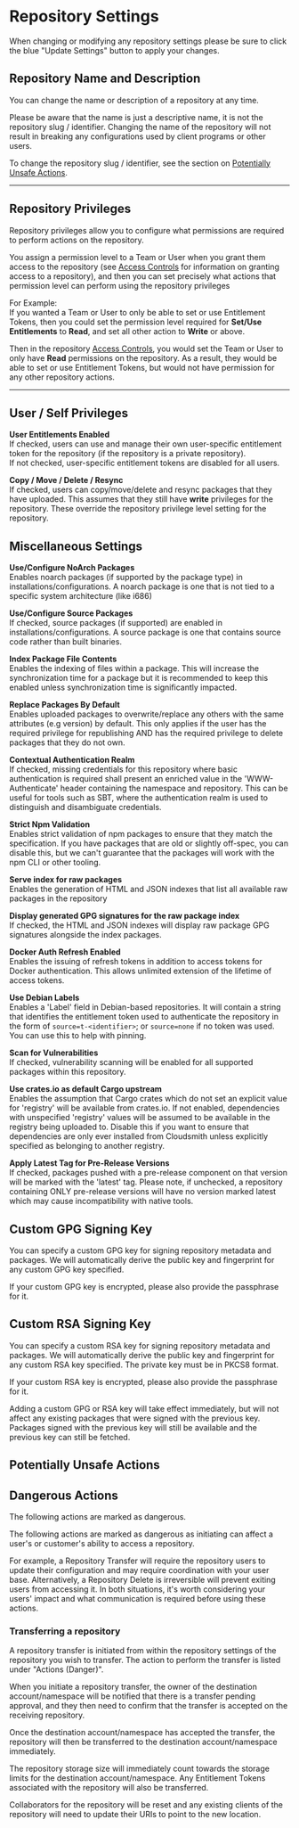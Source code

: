 
# Repository Settings

<Note variant="note">
  When changing or modifying any repository settings please be sure to click the blue "Update Settings" button to apply your changes.
</Note>

## Repository Name and Description

<BlockImage src={img_rpm_cloudsmith_rpm_example_1_0_1_COhhH8fjPOlhiPad_Pro_2} alt="Repository Name and Description"></BlockImage>

You can change the name or description of a repository at any time. 

Please be aware that the name is just a descriptive name, it is not the repository slug / identifier.  Changing the name of the repository will not result in breaking any configurations used by client programs or other users.

To change the repository slug / identifier, see the section on [Potentially Unsafe Actions](https://help.cloudsmith.io/docs/repository-settings#potentially-unsafe-actions).

***

## Repository Privileges

<BlockImage src={img_repo_settingsiPad_Pro} alt="Repository Privileges"></BlockImage>

Repository privileges allow you to configure what permissions are required to perform actions on the repository.  

You assign a permission level to a Team or User when you grant them access to the repository (see [Access Controls](doc:access-controls) for information on granting access to a repository), and then you can set precisely what actions that permission level can perform using the repository privileges

For Example:  
If you wanted a Team or User to only be able to set or use Entitlement Tokens, then you could set the permission level required for **Set/Use Entitlements** to **Read**, and set all other action to **Write** or above.  

Then in the repository [Access Controls](doc:access-controls), you would set the Team or User to only have **Read** permissions on the repository.  As a result, they would be able to set or use Entitlement Tokens, but would not have permission for any other repository actions.

***

## User / Self Privileges

<BlockImage src={img_repo_settingsiPad_Pro_1} alt="Repository User / Self Privileges"></BlockImage>

**User Entitlements Enabled**  
If checked, users can use and manage their own user-specific entitlement token for the repository (if the repository is a private repository).  
If not checked, user-specific entitlement tokens are disabled for all users.

**Copy / Move / Delete / Resync**  
If checked, users can copy/move/delete and resync packages that they have uploaded. This assumes that they still have **write** privileges for the repository. These override the repository privilege level setting for the repository. 

## Miscellaneous Settings

<BlockImage src={img_repo_settingsiPad_Pro_1_2} alt="Miscellaneous Repository Settings"></BlockImage>

**Use/Configure NoArch Packages**  
Enables noarch packages (if supported by the package type) in installations/configurations. A noarch package is one that is not tied to a specific system architecture (like i686) 

**Use/Configure Source Packages**  
If checked, source packages (if supported) are enabled in installations/configurations. A source package is one that contains source code rather than built binaries.

**Index Package File Contents**  
Enables the indexing of files within a package. This will increase the synchronization time for a package but it is recommended to keep this enabled unless synchronization time is significantly impacted. 

**Replace Packages By Default**  
Enables uploaded packages to overwrite/replace any others with the same attributes (e.g version) by default. This only applies if the user has the required privilege for republishing AND has the required privilege to delete packages that they do not own. 

**Contextual Authentication Realm**  
If checked, missing credentials for this repository where basic authentication is required shall present an enriched value in the 'WWW-Authenticate' header containing the namespace and repository. This can be useful for tools such as SBT, where the authentication realm is used to distinguish and disambiguate credentials.

**Strict Npm Validation**  
Enables strict validation of npm packages to ensure that they match the specification. If you have packages that are old or slightly off-spec, you can disable this, but we can't guarantee that the packages will work with the npm CLI or other tooling.

**Serve index for raw packages**  
Enables the generation of HTML and JSON indexes that list all available raw packages in the repository

**Display generated GPG signatures for the raw package index**  
If checked, the HTML and JSON indexes will display raw package GPG signatures alongside the index packages. 

**Docker Auth Refresh Enabled**  
Enables the issuing of refresh tokens in addition to access tokens for Docker authentication. This allows unlimited extension of the lifetime of access tokens.

**Use Debian Labels**  
Enables a 'Label' field in Debian-based repositories. It will contain a string that identifies the entitlement token used to authenticate the repository in the form of `source=t-<identifier>`; or `source=none` if no token was used. You can use this to help with pinning.

**Scan for Vulnerabilities**  
If checked, vulnerability scanning will be enabled for all supported packages within this repository.

**Use crates.io as default Cargo upstream**  
Enables the assumption that Cargo crates which do not set an explicit value for 'registry' will be available from crates.io. If not enabled, dependencies with unspecified 'registry' values will be assumed to be available in the registry being uploaded to. Disable this if you want to ensure that dependencies are only ever installed from Cloudsmith unless explicitly specified as belonging to another registry.

**Apply Latest Tag for Pre-Release Versions**  
If checked, packages pushed with a pre-release component on that version will be marked with the 'latest' tag. Please note, if unchecked, a repository containing ONLY pre-release versions will have no version marked latest which may cause incompatibility with native tools.

## Custom GPG Signing Key

You can specify a custom GPG key for signing repository metadata and packages. We will automatically derive the public key and fingerprint for any custom GPG key specified.  

If your custom GPG key is encrypted, please also provide the passphrase for it. 

## Custom RSA Signing Key

You can specify a custom RSA key for signing repository metadata and packages. We will automatically derive the public key and fingerprint for any custom RSA key specified.  The private key must be in PKCS8 format.

If your custom RSA key is encrypted, please also provide the passphrase for it. 

<Note variant="note">
  Adding a custom GPG or RSA key will take effect immediately, but will not affect any existing packages that were signed with the previous key.  Packages signed with the previous key will still be available and the previous key can still be fetched.
</Note>


## Potentially Unsafe Actions

<BlockImage src={img_repo_settingsiPad_Pro_2} alt="Potentially Unsafe Actions"></BlockImage>

## Dangerous Actions

<Note variant="caution" headline="Dangerous Actions">
  The following actions are marked as dangerous.
</Note>

The following actions are marked as dangerous as initiating can affect a user's or customer's ability to access a repository.   

For example, a Repository Transfer will require the repository users to update their configuration and may require coordination with your user base. Alternatively, a Repository Delete is irreversible will prevent exiting users from accessing it. In both situations, it's worth considering your users' impact and what communication is required before using these actions.

<BlockImage src={img_repo_settingsiPad_Pro_3} alt="Dangerous Actions"></BlockImage>

### Transferring a repository

A repository transfer is initiated from within the repository settings of the repository you wish to transfer. The action to perform the transfer is listed under "Actions (Danger)".

When you initiate a repository transfer, the owner of the destination account/namespace will be notified that there is a transfer pending approval, and they then need to confirm that the transfer is accepted on the receiving repository.

Once the destination account/namespace has accepted the transfer, the repository will then be transferred to the destination account/namespace immediately. 

The repository storage size will immediately count towards the storage limits for the destination account/namespace. Any Entitlement Tokens associated with the repository will also be transferred. 

Collaborators for the repository will be reset and any existing clients of the repository will need to update their URIs to point to the new location.
